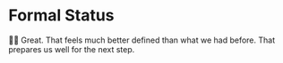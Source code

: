 # Formal Status

<EpicVideo url="https://www.epicreact.dev/workshops/react-suspense/formal-status/solution" />

👨‍💼 Great. That feels much better defined than what we had before. That prepares
us well for the next step.
